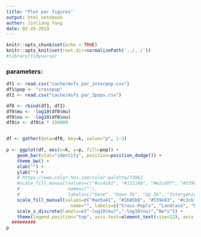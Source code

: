 ```yaml
---
title: "Plot par figures"
output: html_notebook
author: Jinliang Yang
date: 02-26-2019
---
```



```r
knitr::opts_chunk$set(echo = TRUE) 
knitr::opts_knit$set(root.dir=normalizePath('../../')) 
#library(tidyverse)
```



### parameters:

```r

df1 <- read.csv("cache/msfs_par_interpop.csv")
df1$pop <- "crosspop"
df2 <- read.csv("cache/msfs_par_3pops.csv")

df0 <- rbind(df1, df2)
df0$mu <- -log10(df0$mu)
df0$nu <- -log10(df0$nu)
df0$s <- df0$s * 150000


df <- gather(data=df0, key=k, value="p", 1:3)
  
p <- ggplot(df, aes(x=k, y=p, fill=pop)) +
    geom_bar(stat="identity", position=position_dodge()) +
    theme_bw() +
    xlab("") +
    ylab("") +
    # https://www.color-hex.com/color-palette/73961
    #scale_fill_manual(values=c("#cc4141", "#72114b", "#e1cd07", "#5f9057", "#114c63", "#d3d3d3"),
    #                  name=c(""),
    #                  labels=c("Gene", "Down 5k", "Up 5k", "Intergenic", "TE", "Rest")) +
    scale_fill_manual(values=c("#ae5a41", "#1b85b8", "#559e83", "#c3cb71"),
                        name="", labels=c("Cross-Popls", "Landrace", "Maize", "Teosinte")) +
    scale_x_discrete(labels=c("-log10(mu)","-log10(nu)","Ne*s")) +
    theme(legend.position="top", axis.text=element_text(size=12), axis.title=element_text(size=15) )
  #########
p
```


